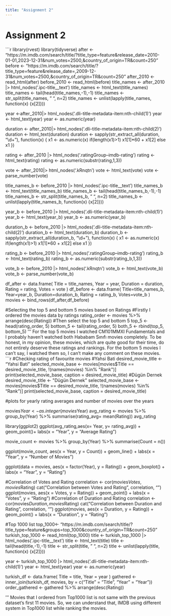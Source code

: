 ```yaml
---
title: "Assignment 2"
---
```


# Assignment 2

```r
library(rvest)
library(tidyverse)
after <- "https://m.imdb.com/search/title/?title_type=feature&release_date=2010-01-01,2023-12-31&num_votes=2500,&country_of_origin=TR&count=250"
before <- "https://m.imdb.com/search/title/?title_type=feature&release_date=,2009-12-31&num_votes=2500,&country_of_origin=TR&count=250"
after_2010 <- read_html(after)
before_2010 <- read_html(before)
title_names <- after_2010 |> html_nodes('.ipc-title__text')
title_names <- html_text(title_names)
title_names <- tail(head(title_names,-1),-1)
title_names <- str_split(title_names, " ", n=2)
title_names <- unlist(lapply(title_names, function(x) {x[2]}))

year <-after_2010|> html_nodes('.dli-title-metadata-item:nth-child(1)')
year <- html_text(year)
year <- as.numeric(year)

duration <- after_2010|> html_nodes('.dli-title-metadata-item:nth-child(2)')
duration <- html_text(duration)
duration <- sapply(str_extract_all(duration, "\\d+"), function(x) {
  x1 <- as.numeric(x)
  if(length(x1)>1) x1[1]*60 + x1[2] else x1 })

rating <- after_2010 |> html_nodes('.ratingGroup--imdb-rating')
rating <- html_text(rating)
rating <- as.numeric(substr(rating,1,3))


vote <- after_2010|> html_nodes('.kRnqtn')
vote <- html_text(vote)
vote <- parse_number(vote)

title_names_b <- before_2010 |> html_nodes('.ipc-title__text')
title_names_b <- html_text(title_names_b)
title_names_b <- tail(head(title_names_b,-1),-1)
title_names_b <- str_split(title_names_b, " ", n=2)
title_names_b <- unlist(lapply(title_names_b, function(x) {x[2]}))

year_b <- before_2010 |> html_nodes('.dli-title-metadata-item:nth-child(1)')
year_b <- html_text(year_b)
year_b <- as.numeric(year_b)

duration_b <- before_2010 |> html_nodes('.dli-title-metadata-item:nth-child(2)')
duration_b <- html_text(duration_b)
duration_b <- sapply(str_extract_all(duration_b, "\\d+"), function(x) {
  x1 <- as.numeric(x)
  if(length(x1)>1) x1[1]*60 + x1[2] else x1 })

rating_b <- before_2010 |> html_nodes('.ratingGroup--imdb-rating')
rating_b <- html_text(rating_b)
rating_b <- as.numeric(substr(rating_b,1,3))


vote_b <- before_2010 |> html_nodes('.kRnqtn')
vote_b <- html_text(vote_b)
vote_b <- parse_number(vote_b)

df_after <- data.frame(
  Title = title_names,
  Year = year,
  Duration = duration,
  Rating = rating,
  Votes = vote
)
df_before <- data.frame(
  Title=title_names_b,
  Year=year_b,
  Duration=duration_b,
  Rating = rating_b,
  Votes=vote_b
)
movies <- bind_rows(df_after,df_before)

#Selecting the top 5 and bottom 5 movies based on Ratings
#Firstly I ordered the movies data by ratings
rating_order <- movies %>% arrange(desc(Rating))
#Then select the top 5 and bottom 5
top_5 <- head(rating_order, 5)
bottom_5 <- tail(rating_order, 5)
both_5 <- rbind(top_5, bottom_5)
'''
For the top 5 movies I watched CM101MMXI Fundamentals and I probably haven't watched both Hababam Sınıfı movies completely. To be honest, in my opinion, these movies, which are quite good for their time, do not entirely deserve these ratings and rankings. For the bottom 5 movies I can't say, I watched them so, I can't make any comment on these movies.
```r

#Checking rating of favourite movies
#Yahsi Bati
desired_movie_title <- "Yahsi Bati" 
selected_movie_base <- movies[movies$Title == desired_movie_title, !(names(movies) %in% "Rank")]
print(selected_movie_base, caption = desired_movie_title)
#Dügün Dernek
desired_movie_title <- "Dügün Dernek" 
selected_movie_base <- movies[movies$Title == desired_movie_title, !(names(movies) %in% "Rank")]
print(selected_movie_base, caption = desired_movie_title)


#plots for yearly rating averages and number of movies over the years

movies$Year <- as.integer(movies$Year)
avg_rating <- movies %>% 
group_by(Year) %>%
summarise(rating_avg= mean(Rating))
avg_rating

library(ggplot2)
ggplot(avg_rating,aes(x= Year, y= rating_avg)) + geom_point()+
labs(x = "Year", y = "Average Rating")

movie_count <- movies %>%
  group_by(Year) %>%
  summarise(Count = n())

ggplot(movie_count, aes(x = Year, y = Count)) +
  geom_line() +
  labs(x = "Year", y = "Number of Movies")

ggplot(data = movies, aes(x = factor(Year), y = Rating)) +
  geom_boxplot() +
  labs(x = "Year", y = "Rating")

#Correlation of Votes and Rating
correlation <- cor(movies$Votes,movies$Rating)
cat("Correlation between Votes and Rating", correlation, "\n")
ggplot(movies, aes(x = Votes, y = Rating)) +
  geom_point() +
  labs(x = "Votes", y = "Rating")
#Correlation of Duration and Rating
correlation <- cor(movies$Duration,movies$Rating)
cat("Correlation between Duration and Rating", correlation, "\n")
ggplot(movies, aes(x = Duration, y = Rating)) +
  geom_point() +
  labs(x = "Duration", y = "Rating")

#Top 1000 list
top_1000<- "https://m.imdb.com/search/title/?title_type=feature&groups=top_1000&country_of_origin=TR&count=250"
turkish_top_1000 <- read_html(top_1000)
title <- turkish_top_1000 |> html_nodes('.ipc-title__text')
title <- html_text(title)
title <- tail(head(title,-1),-1)
title <- str_split(title, " ", n=2)
title <- unlist(lapply(title, function(x) {x[2]}))

year <- turkish_top_1000 |> html_nodes('.dli-title-metadata-item:nth-child(1)')
year <- html_text(year)
year <- as.numeric(year)

turkish_df <- data.frame(
  Title = title,
  Year = year
)
gathered <- inner_join(turkish_df, movies, by = c("Title" = "Title", "Year" = "Year"))
order_gathered <- gathered %>% arrange(desc(Rating))

'''
Movies that I ordered from Top1000 list is not same with the previous dataset's first 11 movies. So, we can understand that, IMDB using different system in Top1000 list while ranking the movies.



